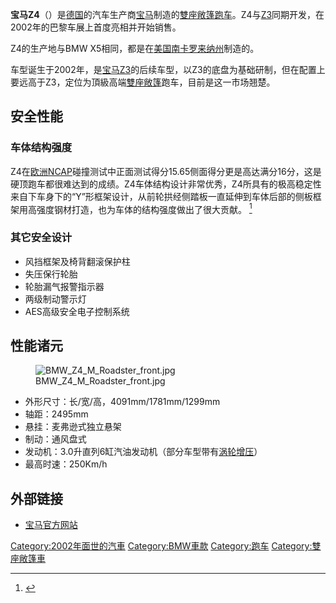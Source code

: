 {{noteTA
|1=zh-hans:宝马;zh-hk:寶馬;zh-tw:BMW ;
}}
{{Link style|time=2015-12-13T13:19:19+00:00}}
{{Infobox Automobile
| name=BMW Z4
| image=[[File:BMW_Z4_(E89)_front_20100815.jpg|thumb]]
| manufacturer=<!-- 檔案不存在 [[File:Former_BMW_logo.svg|15px]] -->[[宝马|BMW]]
| class=[[雙座敞篷車|雙座敞篷車]]
| assembly={{GER}}[[雷根斯堡|雷根斯堡]]
| body_style=双门 
| production     = 2002
| layout=[[前置引擎|前置引擎]] [[后轮驱动|后轮驱动]]
| similar=[[奥迪TT|奥迪TT]]<br/>[[梅賽德斯-奔驰SLK級|奔驰SLK]]<br/>[[马自达MX-5|马自达MX-5]]<br/>[[日產Z系列|日產350/370Z Roadster]]<br/>[[:en:Lexus_SC|凌志SC430]]<br/>[[凱迪拉克XLR|凱迪拉克XLR]]
| wheelbase      = 2,495 mm 
| length         = 4091 mm 
| width          = 1781 mm 
| height         = 1299 mm 
| engine         = [[直列6缸|直列6缸]]（部分车型带有[[涡轮增压|涡轮增压]])
| rtrack         = 
| fuel_economy   = 
| related        = 
| designer       = 
}}

'''宝马Z4'''（{{Lang-de|BMW Z4}}）是[[德国|德国]]的汽车生产商[[BMW|宝马]]制造的[[雙座敞篷車|雙座敞篷]][[跑车|跑车]]。Z4与[[BMW_Z3|Z3]]同期开发，在2002年的巴黎车展上首度亮相并开始销售。

Z4的生产地与BMW X5相同，都是在[[美国|美国]][[南卡罗来纳州|南卡罗来纳州]]制造的。

车型诞生于2002年，是[[BMW_Z3|宝马Z3]]的后续车型，以Z3的底盘为基础研制，但在配置上要远高于Z3，定位为頂級高端[[雙座敞篷車|雙座敞篷]]跑车，目前是这一市场翘楚。

==安全性能==
===车体结构强度===
Z4在[[歐盟新車安全評鑑協會|欧洲NCAP]]碰撞测试中正面测试得分15.65侧面得分更是高达满分16分，这是硬顶跑车都很难达到的成绩。Z4车体结构设计非常优秀，Z4所具有的极高稳定性来自下车身下的“Y”形框架设计，从前轮拱经侧踏板一直延伸到车体后部的侧板框架用高强度钢材打造，也为车体的结构强度做出了很大贡献。
<ref>{{cite_news|url=http://www.euroncap.com/zh/results/bmw/z4/22022|title=BMW Z4測試結果|work=[[歐盟新車安全評鑑協會|歐洲NCAP]]|accessdate=2017-05-27|archive-date=2017-04-04|archive-url=https://web.archive.org/web/20170404031046/http://www.euroncap.com/zh/results/bmw/z4/22022|dead-url=no}}</ref>

===其它安全设计===
*风挡框架及椅背翻滚保护柱
*失压保行轮胎
*轮胎漏气报警指示器
*两级制动警示灯
*AES高级安全电子控制系统

==性能诸元==
[[File:BMW_Z4_M_Roadster_front.jpg|thumb]]
*外形尺寸：长/宽/高，4091mm/1781mm/1299mm
*轴距：2495mm
*悬挂：麦弗逊式独立悬架
*制动：通风盘式
*发动机：3.0升直列6缸汽油发动机（部分车型带有[[涡轮增压|涡轮增压]]）
*最高时速：250Km/h

==外部链接==
{{Commonscat|BMW_Z4|BMW Z4}}
*[https://web.archive.org/web/20090505102952/http://www.expressionofjoy.com/ 宝马官方网站]

{{BMW cars}}

[[Category:2002年面世的汽車|Category:2002年面世的汽車]]
[[Category:BMW車款|Category:BMW車款]]
[[Category:跑车|Category:跑车]]
[[Category:雙座敞篷車|Category:雙座敞篷車]]